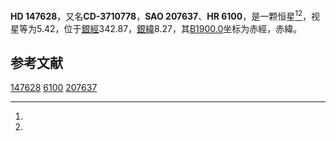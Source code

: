 {{Starbox begin
| name = HD 147628
}}
{{Starbox observe
| epoch = [[J2000.0|J2000.0]]
| constell = {{星座名待查}}<ref name=SIMBAD>{{cite web
 | url=http://simbad.u-strasbg.fr/simbad/sim-id?Ident=HR+6100
 | title =Pulsating variable Star
 | publisher=Centre de Données astronomiques de Strasbourg
 | work=SIMBAD
 | accessdate=2012-07-13}}</ref><ref name=DATA>{{cite web
 | url=http://vizier.u-strasbg.fr/viz-bin/VizieR-5?-out.add=.&-source=5050&-corr=PK=HR&-out.max=9999&HR=6100
 | title=VizieR Detailed Page
 | accessdate=2012-07-13
 | archive-url=https://web.archive.org/web/20160304192026/http://vizier.u-strasbg.fr/viz-bin/VizieR-5?-out.add=.&-source=5050&-corr=PK=HR&-out.max=9999&HR=6100
 | archive-date=2016-03-04
 | dead-url=yes
 }}</ref>
| 星官 = 
| ra = {{RA|16|24|31.7}}<ref name=SIMBAD /><ref name=DATA />
| dec = {{DEC|-37|33|57}}<ref name=SIMBAD /><ref name=DATA />
| appmag_v = 5.42<ref name=SIMBAD /><ref name=DATA />
}}
{{Starbox character
| class = B8IV<ref name=SIMBAD /><ref name=DATA />
| b-v = -0.11<ref name=SIMBAD /><ref name=DATA />
| u-b = -0.4<ref name=SIMBAD /><ref name=DATA />
| r-i = <ref name=SIMBAD /><ref name=DATA />
| variable = 
}}
{{Starbox astrometry
| radial_v = -0.4
| prop_mo_ra = 9
| parallax = 
| p_error = 
}}
{{Starbox catalog
| names =CD-3710778，[[SAO星表|SAO]] 207637，[[HD星表|HD]] 147628，[[HR星表|HR]] 6100}}
{{Starbox reference |Simbad=HR+6100}}
{{Starbox end}}

'''HD 147628'''，又名'''CD-3710778'''，'''SAO 207637'''、'''HR 6100'''，是一颗恒星<ref name=SIMBAD /><ref name=DATA />，视星等为5.42，位于[[銀道座標系|銀經]]342.87，[[銀道座標系|銀緯]]8.27，其[[B1900.0|B1900.0]]坐标为赤經{{RA|16|17|51.5}}，赤緯{{DEC|-37|8.27|57}}。

== 参考文献 ==
{{reflist}}

{{star-stub}}

[[Category:HD和HDE天體|147628]]
[[Category:HR天體|6100]]
[[Category:SAO天體|207637]]